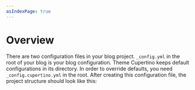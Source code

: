 ```yaml
---
asIndexPage: true
---
```


# Overview

There are two configuration files in your blog project. `_config.yml` in the root of your blog is your blog configuration. Theme Cupertino keeps default configurations in its directory. In order to override defaults, you need `_config.cupertino.yml` in the root. After creating this configuration file, the project structure should look like this:


<FileTree>
  <FileTree.Folder name="your-blog" defaultOpen>
    <FileTree.File name="_config.yml" />
    <FileTree.File name="_config.cupertino.yml" />
    <FileTree.File name="..." />
    <FileTree.Folder name="source">
      <FileTree.File name="..." />
    </FileTree.Folder>
    <FileTree.Folder name="..." />
  </FileTree.Folder>
</FileTree>
